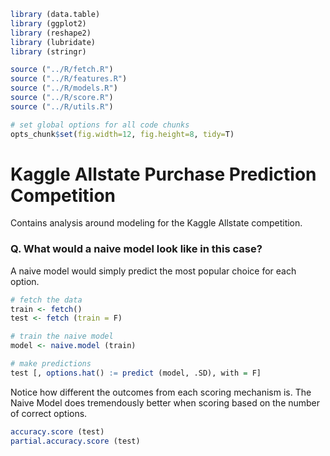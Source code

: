 ```r

library (data.table)
library (ggplot2)
library (reshape2)
library (lubridate)
library (stringr)

source ("../R/fetch.R")
source ("../R/features.R")
source ("../R/models.R")
source ("../R/score.R")
source ("../R/utils.R")

# set global options for all code chunks
opts_chunk$set(fig.width=12, fig.height=8, tidy=T)
```

Kaggle Allstate Purchase Prediction Competition
========================================================

Contains analysis around modeling for the Kaggle Allstate competition.

### Q. What would a naive model look like in this case?

A naive model would simply predict the most popular choice for each option.

```r
# fetch the data
train <- fetch()
test <- fetch (train = F)

# train the naive model
model <- naive.model (train)

# make predictions 
test [, options.hat() := predict (model, .SD), with = F]
```

Notice how different the outcomes from each scoring mechanism is.  The Naive Model does tremendously better when scoring based on the number of correct options.

```r
accuracy.score (test)
partial.accuracy.score (test)
```

